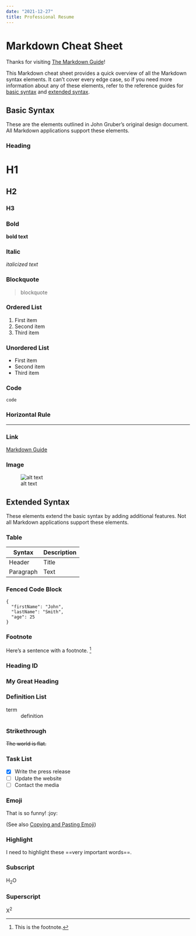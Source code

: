 ```yaml
---
date: "2021-12-27"
title: Professional Resume
---
```



# Markdown Cheat Sheet

Thanks for visiting [The Markdown Guide](https://www.markdownguide.org)!

This Markdown cheat sheet provides a quick overview of all the Markdown syntax elements. It can’t cover every edge case, so if you need more information about any of these elements, refer to the reference guides for [basic syntax](https://www.markdownguide.org/basic-syntax) and [extended syntax](https://www.markdownguide.org/extended-syntax).

## Basic Syntax

These are the elements outlined in John Gruber’s original design document. All Markdown applications support these elements.

### Heading

# H1
## H2
### H3

### Bold

**bold text**

### Italic

*italicized text*

### Blockquote

> blockquote

### Ordered List

1. First item
2. Second item
3. Third item

### Unordered List

- First item
- Second item
- Third item

### Code

`code`

### Horizontal Rule

---

### Link

[Markdown Guide](https://www.markdownguide.org)

### Image

![alt text](https://www.markdownguide.org/assets/images/tux.png)

## Extended Syntax

These elements extend the basic syntax by adding additional features. Not all Markdown applications support these elements.

### Table

| Syntax | Description |
| ----------- | ----------- |
| Header | Title |
| Paragraph | Text |

### Fenced Code Block

```
{
  "firstName": "John",
  "lastName": "Smith",
  "age": 25
}
```

### Footnote

Here's a sentence with a footnote. [^1]

[^1]: This is the footnote.

### Heading ID

### My Great Heading {#custom-id}

### Definition List

term
: definition

### Strikethrough

~~The world is flat.~~

### Task List

- [x] Write the press release
- [ ] Update the website
- [ ] Contact the media

### Emoji

That is so funny! :joy:

(See also [Copying and Pasting Emoji](https://www.markdownguide.org/extended-syntax/#copying-and-pasting-emoji))

### Highlight

I need to highlight these ==very important words==.

### Subscript

H~2~O

### Superscript

X^2^